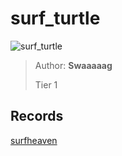 
# surf_turtle

![surf_turtle](https://raw.githubusercontent.com/Sayt123/SurfMapPics/Maps-and-bonuses/csgo/surf_turtle.jpg)

> Author: **Swaaaaag**
>
> Tier 1

## Records

[surfheaven](https://surfheaven.eu/map/surf_turtle)
